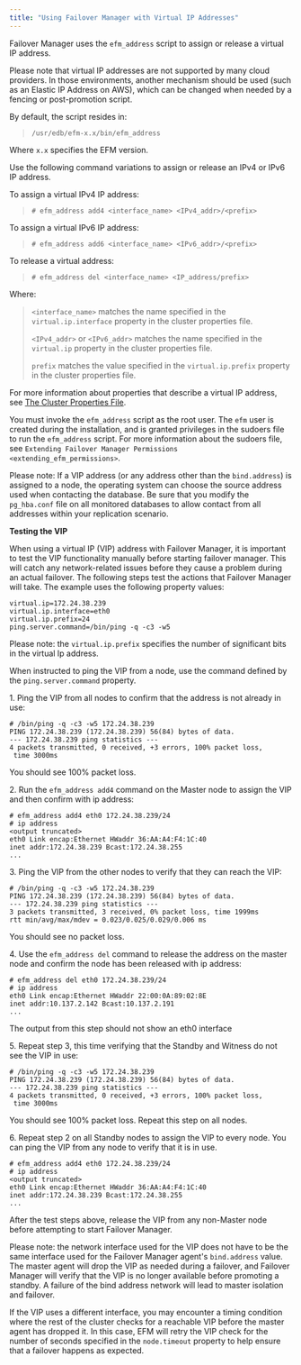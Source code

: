```yaml
---
title: "Using Failover Manager with Virtual IP Addresses"
---
```


<div id="using_vip_addresses" class="registered_link"></div>


Failover Manager uses the `efm_address` script to assign or release a virtual IP address.

Please note that virtual IP addresses are not supported by many cloud providers. In those environments, another mechanism should be used (such as an Elastic IP Address on AWS), which can be changed when needed by a fencing or post-promotion script.

By default, the script resides in:

> `/usr/edb/efm-x.x/bin/efm_address`

Where `x.x` specifies the EFM version.

Use the following command variations to assign or release an IPv4 or IPv6 IP address.

To assign a virtual IPv4 IP address:

> `# efm_address add4 <interface_name> <IPv4_addr>/<prefix>`

To assign a virtual IPv6 IP address:

> `# efm_address add6 <interface_name> <IPv6_addr>/<prefix>`

To release a virtual address:

> `# efm_address del <interface_name> <IP_address/prefix>`

Where:

> `<interface_name>` matches the name specified in the `virtual.ip.interface` property in the cluster properties file.
>
> `<IPv4_addr>` or `<IPv6_addr>` matches the name specified in the `virtual.ip` property in the cluster properties file.
>
> `prefix` matches the value specified in the `virtual.ip.prefix` property in the cluster properties file.

For more information about properties that describe a virtual IP address, see [The Cluster Properties File](#virtual.iP).

You must invoke the `efm_address` script as the root user. The `efm` user is created during the installation, and is granted privileges in the sudoers file to run the `efm_address` script. For more information about the sudoers file, see `Extending Failover Manager Permissions <extending_efm_permissions>`.

Please note: If a VIP address (or any address other than the `bind.address`) is assigned to a node, the operating system can choose the source address used when contacting the database. Be sure that you modify the `pg_hba.conf` file on all monitored databases to allow contact from all addresses within your replication scenario.

**Testing the VIP**

When using a virtual IP (VIP) address with Failover Manager, it is important to test the VIP functionality manually before starting failover manager. This will catch any network-related issues before they cause a problem during an actual failover. The following steps test the actions that Failover Manager will take. The example uses the following property values:

    virtual.ip=172.24.38.239
    virtual.ip.interface=eth0
    virtual.ip.prefix=24
    ping.server.command=/bin/ping -q -c3 -w5

Please note: the `virtual.ip.prefix` specifies the number of significant bits in the virtual Ip address.

When instructed to ping the VIP from a node, use the command defined by the `ping.server.command` property.

1\. Ping the VIP from all nodes to confirm that the address is not already in use:

    # /bin/ping -q -c3 -w5 172.24.38.239
    PING 172.24.38.239 (172.24.38.239) 56(84) bytes of data.
    --- 172.24.38.239 ping statistics ---
    4 packets transmitted, 0 received, +3 errors, 100% packet loss,
     time 3000ms

You should see 100% packet loss.

2\. Run the `efm_address add4` command on the Master node to assign the VIP and then confirm with ip address:

    # efm_address add4 eth0 172.24.38.239/24
    # ip address
    <output truncated>
    eth0 Link encap:Ethernet HWaddr 36:AA:A4:F4:1C:40
    inet addr:172.24.38.239 Bcast:172.24.38.255
    ...

3\. Ping the VIP from the other nodes to verify that they can reach the VIP:

    # /bin/ping -q -c3 -w5 172.24.38.239
    PING 172.24.38.239 (172.24.38.239) 56(84) bytes of data.
    --- 172.24.38.239 ping statistics ---
    3 packets transmitted, 3 received, 0% packet loss, time 1999ms
    rtt min/avg/max/mdev = 0.023/0.025/0.029/0.006 ms

You should see no packet loss.

4\. Use the `efm_address del` command to release the address on the master node and confirm the node has been released with ip address:

    # efm_address del eth0 172.24.38.239/24
    # ip address
    eth0 Link encap:Ethernet HWaddr 22:00:0A:89:02:8E
    inet addr:10.137.2.142 Bcast:10.137.2.191
    ...

The output from this step should not show an eth0 interface

5\. Repeat step 3, this time verifying that the Standby and Witness do not see the VIP in use:

    # /bin/ping -q -c3 -w5 172.24.38.239
    PING 172.24.38.239 (172.24.38.239) 56(84) bytes of data.
    --- 172.24.38.239 ping statistics ---
    4 packets transmitted, 0 received, +3 errors, 100% packet loss,
     time 3000ms

You should see 100% packet loss. Repeat this step on all nodes.

6\. Repeat step 2 on all Standby nodes to assign the VIP to every node. You can ping the VIP from any node to verify that it is in use.

    # efm_address add4 eth0 172.24.38.239/24
    # ip address
    <output truncated>
    eth0 Link encap:Ethernet HWaddr 36:AA:A4:F4:1C:40
    inet addr:172.24.38.239 Bcast:172.24.38.255
    ...

After the test steps above, release the VIP from any non-Master node before attempting to start Failover Manager.

Please note: the network interface used for the VIP does not have to be the same interface used for the Failover Manager agent's `bind.address` value. The master agent will drop the VIP as needed during a failover, and Failover Manager will verify that the VIP is no longer available before promoting a standby. A failure of the bind address network will lead to master isolation and failover.

If the VIP uses a different interface, you may encounter a timing condition where the rest of the cluster checks for a reachable VIP before the master agent has dropped it. In this case, EFM will retry the VIP check for the number of seconds specified in the `node.timeout` property to help ensure that a failover happens as expected.
